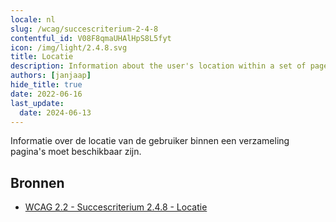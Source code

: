 ```yaml
---
locale: nl
slug: /wcag/succescriterium-2-4-8
contentful_id: V08F8qmaUHAlHpS8L5fyt
icon: /img/light/2.4.8.svg
title: Locatie
description: Information about the user's location within a set of pages must be available.
authors: [janjaap]
hide_title: true
date: 2022-06-16
last_update:
  date: 2024-06-13
---
```


<Hero
  title="Locatie"
  image="/img/light/2.4.8.svg"
  alt="WCAG 2.4.8 icon"
  prefix="Succescriterium 2.4.8"
  suffix="Niveau AAA"
/>

Informatie over de locatie van de gebruiker binnen een verzameling pagina's moet beschikbaar zijn.

## Bronnen

- [WCAG 2.2 - Succescriterium 2.4.8 - Locatie](https://www.w3.org/Translations/WCAG22-nl/#locatie)
